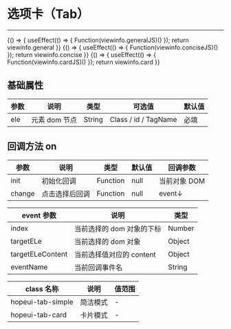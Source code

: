 
# 选项卡（Tab）
***
<Meta title="复用组件/选项卡(Tab)" />

<Canvas>
    <Story name="通用" height="150px" parameters={{ docs: { source: { code:`${viewinfo.general}${viewinfo.generalJS}` }}}}>
    {() => {
        useEffect(() => {
            Function(viewinfo.generalJS)()
        });
        return viewinfo.general
    }}  
    </Story>
</Canvas>

<Canvas>
    <Story name="简洁" height="150px" parameters={{ docs: { source: { code:`${viewinfo.concise}${viewinfo.conciseJS}` }}}}>
    {() => {
        useEffect(() => {
            Function(viewinfo.conciseJS)()
        });
        return viewinfo.concise
    }}  
    </Story>
</Canvas>

<Canvas>
    <Story name="卡片" height="150px" parameters={{ docs: { source: { code:`${viewinfo.card}${viewinfo.cardJS}` }}}}>
    {() => {
        useEffect(() => {
            Function(viewinfo.cardJS)()
        });
        return viewinfo.card
    }}  
    </Story>
</Canvas>


## 基础属性

| 参数 | 说明          | 类型   | 可选值               | 默认值 |
| ---- | ------------- | ------ | -------------------- | ------ |
| ele  | 元素 dom 节点 | String | Class / id / TagName | 必填   |

## 回调方法 on

| 参数   | 说明           | 类型     | 默认值 | 回调参数     |
| ------ | -------------- | -------- | ------ | ------------ |
| init   | 初始化回调     | Function | null   | 当前对象 DOM |
| change | 点击选择后回调 | Function | null   | event↓       |

| event 参数       | 说明                      | 类型   |
| ---------------- | ------------------------- | ------ |
| index            | 当前选择的 dom 对象的下标 | Number |
| targetELe        | 当前选择的 dom 对象       | Object |
| targetELeContent | 当前选择值对应的 content  | Object |
| eventName        | 当前回调事件名            | String |

| class 名称        | 说明     | 值范围 |
| ----------------- | -------- | ------ |
| hopeui-tab-simple | 简洁模式 | -      |
| hopeui-tab-card   | 卡片模式 | -      |
